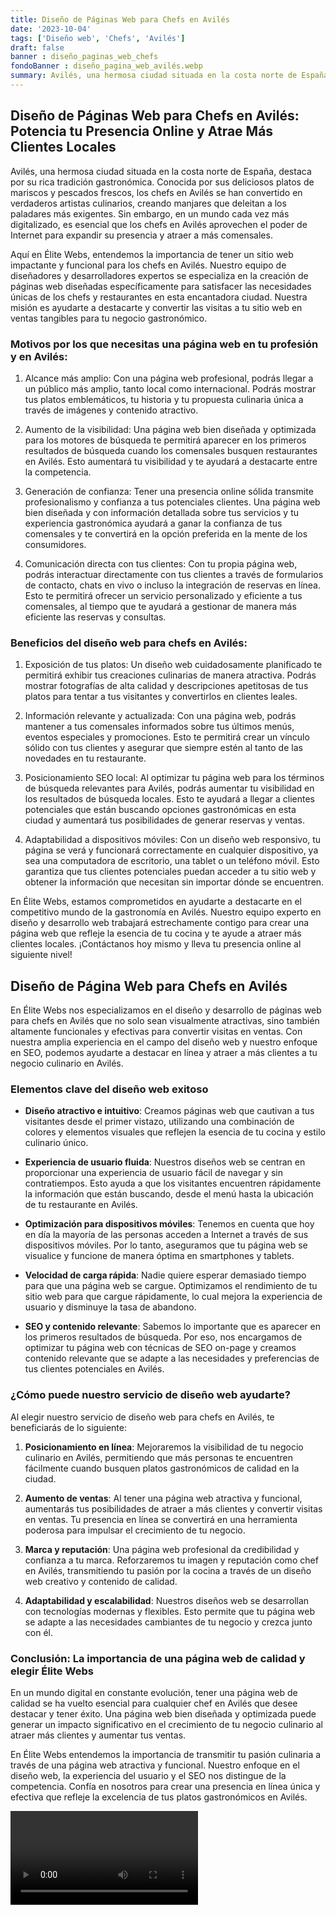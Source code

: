 ```yaml
---
title: Diseño de Páginas Web para Chefs en Avilés
date: '2023-10-04'
tags: ['Diseño web', 'Chefs', 'Avilés']
draft: false
banner : diseño_paginas_web_chefs
fondoBanner : diseño_pagina_web_avilés.webp
summary: Avilés, una hermosa ciudad situada en la costa norte de España, destaca por su rica tradición gastronómica. Conocida por sus deliciosos platos de mariscos y pescados frescos, los chefs en Avilés se han convertido en verdaderos artistas culinarios, creando manjares que deleitan a los paladares más exigentes. Sin embargo, en un mundo cada vez más digitalizado, es esencial que los chefs en Avilés aprovechen el poder de Internet para expandir su presencia y atraer a más comensales.
---
```


## Diseño de Páginas Web para Chefs en Avilés: Potencia tu Presencia Online y Atrae Más Clientes Locales

Avilés, una hermosa ciudad situada en la costa norte de España, destaca por su rica tradición gastronómica. Conocida por sus deliciosos platos de mariscos y pescados frescos, los chefs en Avilés se han convertido en verdaderos artistas culinarios, creando manjares que deleitan a los paladares más exigentes. Sin embargo, en un mundo cada vez más digitalizado, es esencial que los chefs en Avilés aprovechen el poder de Internet para expandir su presencia y atraer a más comensales.

Aquí en Élite Webs, entendemos la importancia de tener un sitio web impactante y funcional para los chefs en Avilés. Nuestro equipo de diseñadores y desarrolladores expertos se especializa en la creación de páginas web diseñadas específicamente para satisfacer las necesidades únicas de los chefs y restaurantes en esta encantadora ciudad. Nuestra misión es ayudarte a destacarte y convertir las visitas a tu sitio web en ventas tangibles para tu negocio gastronómico.

### Motivos por los que necesitas una página web en tu profesión y en Avilés:

1. Alcance más amplio: Con una página web profesional, podrás llegar a un público más amplio, tanto local como internacional. Podrás mostrar tus platos emblemáticos, tu historia y tu propuesta culinaria única a través de imágenes y contenido atractivo.

2. Aumento de la visibilidad: Una página web bien diseñada y optimizada para los motores de búsqueda te permitirá aparecer en los primeros resultados de búsqueda cuando los comensales busquen restaurantes en Avilés. Esto aumentará tu visibilidad y te ayudará a destacarte entre la competencia.

3. Generación de confianza: Tener una presencia online sólida transmite profesionalismo y confianza a tus potenciales clientes. Una página web bien diseñada y con información detallada sobre tus servicios y tu experiencia gastronómica ayudará a ganar la confianza de tus comensales y te convertirá en la opción preferida en la mente de los consumidores.

4. Comunicación directa con tus clientes: Con tu propia página web, podrás interactuar directamente con tus clientes a través de formularios de contacto, chats en vivo o incluso la integración de reservas en línea. Esto te permitirá ofrecer un servicio personalizado y eficiente a tus comensales, al tiempo que te ayudará a gestionar de manera más eficiente las reservas y consultas.

### Beneficios del diseño web para chefs en Avilés:

1. Exposición de tus platos: Un diseño web cuidadosamente planificado te permitirá exhibir tus creaciones culinarias de manera atractiva. Podrás mostrar fotografías de alta calidad y descripciones apetitosas de tus platos para tentar a tus visitantes y convertirlos en clientes leales.

2. Información relevante y actualizada: Con una página web, podrás mantener a tus comensales informados sobre tus últimos menús, eventos especiales y promociones. Esto te permitirá crear un vínculo sólido con tus clientes y asegurar que siempre estén al tanto de las novedades en tu restaurante.

3. Posicionamiento SEO local: Al optimizar tu página web para los términos de búsqueda relevantes para Avilés, podrás aumentar tu visibilidad en los resultados de búsqueda locales. Esto te ayudará a llegar a clientes potenciales que están buscando opciones gastronómicas en esta ciudad y aumentará tus posibilidades de generar reservas y ventas.

4. Adaptabilidad a dispositivos móviles: Con un diseño web responsivo, tu página se verá y funcionará correctamente en cualquier dispositivo, ya sea una computadora de escritorio, una tablet o un teléfono móvil. Esto garantiza que tus clientes potenciales puedan acceder a tu sitio web y obtener la información que necesitan sin importar dónde se encuentren.

En Élite Webs, estamos comprometidos en ayudarte a destacarte en el competitivo mundo de la gastronomía en Avilés. Nuestro equipo experto en diseño y desarrollo web trabajará estrechamente contigo para crear una página web que refleje la esencia de tu cocina y te ayude a atraer más clientes locales. ¡Contáctanos hoy mismo y lleva tu presencia online al siguiente nivel!

<GifSeo />

<Cta />

## Diseño de Página Web para Chefs en Avilés

En Élite Webs nos especializamos en el diseño y desarrollo de páginas web para chefs en Avilés que no solo sean visualmente atractivas, sino también altamente funcionales y efectivas para convertir visitas en ventas. Con nuestra amplia experiencia en el campo del diseño web y nuestro enfoque en SEO, podemos ayudarte a destacar en línea y atraer a más clientes a tu negocio culinario en Avilés.

### Elementos clave del diseño web exitoso

- **Diseño atractivo e intuitivo**: Creamos páginas web que cautivan a tus visitantes desde el primer vistazo, utilizando una combinación de colores y elementos visuales que reflejen la esencia de tu cocina y estilo culinario único.

- **Experiencia de usuario fluida**: Nuestros diseños web se centran en proporcionar una experiencia de usuario fácil de navegar y sin contratiempos. Esto ayuda a que los visitantes encuentren rápidamente la información que están buscando, desde el menú hasta la ubicación de tu restaurante en Avilés.

- **Optimización para dispositivos móviles**: Tenemos en cuenta que hoy en día la mayoría de las personas acceden a Internet a través de sus dispositivos móviles. Por lo tanto, aseguramos que tu página web se visualice y funcione de manera óptima en smartphones y tablets.

- **Velocidad de carga rápida**: Nadie quiere esperar demasiado tiempo para que una página web se cargue. Optimizamos el rendimiento de tu sitio web para que cargue rápidamente, lo cual mejora la experiencia de usuario y disminuye la tasa de abandono.

- **SEO y contenido relevante**: Sabemos lo importante que es aparecer en los primeros resultados de búsqueda. Por eso, nos encargamos de optimizar tu página web con técnicas de SEO on-page y creamos contenido relevante que se adapte a las necesidades y preferencias de tus clientes potenciales en Avilés.

### ¿Cómo puede nuestro servicio de diseño web ayudarte?

Al elegir nuestro servicio de diseño web para chefs en Avilés, te beneficiarás de lo siguiente:

1. **Posicionamiento en línea**: Mejoraremos la visibilidad de tu negocio culinario en Avilés, permitiendo que más personas te encuentren fácilmente cuando busquen platos gastronómicos de calidad en la ciudad.

2. **Aumento de ventas**: Al tener una página web atractiva y funcional, aumentarás tus posibilidades de atraer a más clientes y convertir visitas en ventas. Tu presencia en línea se convertirá en una herramienta poderosa para impulsar el crecimiento de tu negocio.

3. **Marca y reputación**: Una página web profesional da credibilidad y confianza a tu marca. Reforzaremos tu imagen y reputación como chef en Avilés, transmitiendo tu pasión por la cocina a través de un diseño web creativo y contenido de calidad.

4. **Adaptabilidad y escalabilidad**: Nuestros diseños web se desarrollan con tecnologías modernas y flexibles. Esto permite que tu página web se adapte a las necesidades cambiantes de tu negocio y crezca junto con él.

### Conclusión: La importancia de una página web de calidad y elegir Élite Webs

En un mundo digital en constante evolución, tener una página web de calidad se ha vuelto esencial para cualquier chef en Avilés que desee destacar y tener éxito. Una página web bien diseñada y optimizada puede generar un impacto significativo en el crecimiento de tu negocio culinario al atraer más clientes y aumentar tus ventas.

En Élite Webs entendemos la importancia de transmitir tu pasión culinaria a través de una página web atractiva y funcional. Nuestro enfoque en el diseño web, la experiencia del usuario y el SEO nos distingue de la competencia. Confía en nosotros para crear una presencia en línea única y efectiva que refleje la excelencia de tus platos gastronómicos en Avilés.

<Video />

<CtaBot job='Chefs' city='Avilés'/>

<Gmaps query='Avilés+españa+maps' />